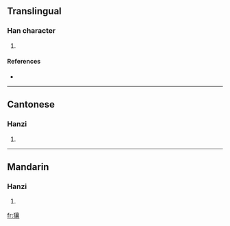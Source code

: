 ==Translingual==

===Han character===
{{Han char|rn=94|rad=犬|as=17|sn=20|four=4023<sub>2</sub>|canj=大竹卜口女 (KHYRV)}}

# {{defn|Han|sort=犬17}}

====References====
* {{Han ref|kx=0721.120|dkj=20789|dj=1133.100|hdz=21378.090|uh=737D|ud=29565|bh=F46D|bd=62573}}

----

==Cantonese==

===Hanzi===
{{yue-hanzi|jyut=|y=yeung4}}

# {{defn|Cantonese}}

----

==Mandarin==

===Hanzi===
{{cmn-hanzi|pin=[[ráng]] ([[rang2]])|wg=jang<sup>2</sup>}}

# {{defn|Mandarin}}

[[fr:獽]]